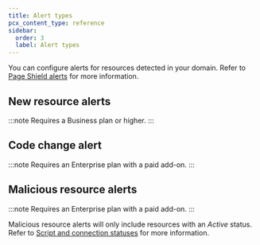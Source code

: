```yaml
---
title: Alert types
pcx_content_type: reference
sidebar:
  order: 3
  label: Alert types
---
```



You can configure alerts for resources detected in your domain. Refer to [Page Shield alerts](/page-shield/alerts/) for more information.

## New resource alerts

:::note
Requires a Business plan or higher.
:::

<AvailableNotifications
	product="Page Shield"
	notificationFilter="Page Shield New Resources Alert"
/>
<AvailableNotifications
	product="Page Shield"
	notificationFilter="Page Shield New Domain Alert"
/>
<AvailableNotifications
	product="Page Shield"
	notificationFilter="Page Shield New Resource Exceeds Max URL Length Alert"
/>

## Code change alert

:::note
Requires an Enterprise plan with a paid add-on.
:::

<AvailableNotifications
	product="Page Shield"
	notificationFilter="Page Shield New Code Change Detection Alert"
/>

## Malicious resource alerts

:::note
Requires an Enterprise plan with a paid add-on.
:::

<AvailableNotifications
	product="Page Shield"
	notificationFilter="Page Shield New Malicious Domain Alert"
/>
<AvailableNotifications
	product="Page Shield"
	notificationFilter="Page Shield New Malicious URL Alert"
/>
<AvailableNotifications
	product="Page Shield"
	notificationFilter="Page Shield New Malicious Script Alert"
/>

Malicious resource alerts will only include resources with an _Active_ status. Refer to [Script and connection statuses](/page-shield/reference/script-statuses/) for more information.
